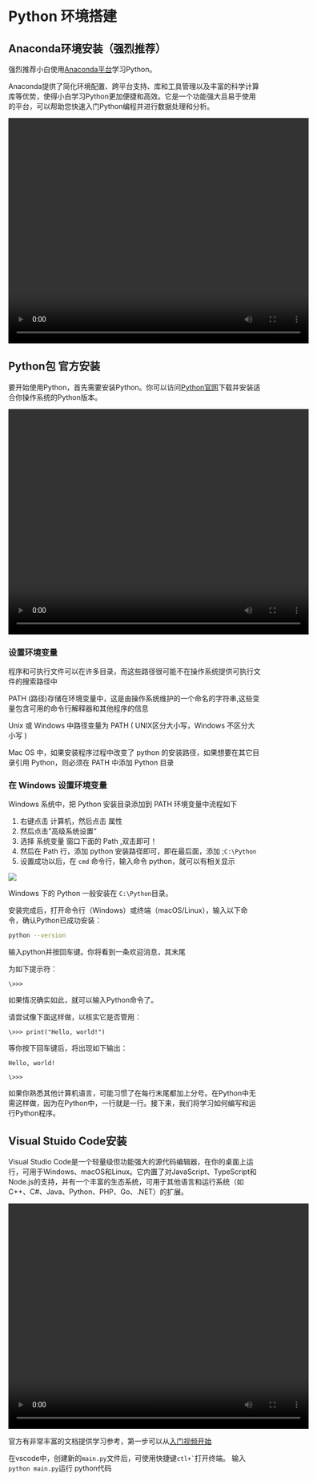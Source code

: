 # Python 环境搭建 {.unnumbered} 
## Anaconda环境安装（强烈推荐）
强烈推荐小白使用[Anaconda平台](https://www.anaconda.com/)学习Python。

Anaconda提供了简化环境配置、跨平台支持、库和工具管理以及丰富的科学计算库等优势，使得小白学习Python更加便捷和高效。它是一个功能强大且易于使用的平台，可以帮助您快速入门Python编程并进行数据处理和分析。

<video width="600" height="450" controls>
  <source src="http://szmspython.oss-cn-hangzhou.aliyuncs.com/Win_anaconda%E5%AE%89%E8%A3%85.mp4">
</video>


## Python包 官方安装 
要开始使用Python，首先需要安装Python。你可以访问[Python官网](https://www.python.org/downloads/)下载并安装适合你操作系统的Python版本。

<!-- {{< video http://szmspython.oss-cn-hangzhou.aliyuncs.com/python3.11.mp4 title="Python3.11.4安装" start="10" aspect-ratio="4x3" >}} -->

<video width="600" height="450" controls>
  <source src="http://szmspython.oss-cn-hangzhou.aliyuncs.com/python.mp4">
</video>

### 设置环境变量
程序和可执行文件可以在许多目录，而这些路径很可能不在操作系统提供可执行文件的搜索路径中

PATH (路径)存储在环境变量中，这是由操作系统维护的一个命名的字符串,这些变量包含可用的命令行解释器和其他程序的信息

Unix 或 Windows 中路径变量为 PATH ( UNIX区分大小写，Windows 不区分大小写 )

Mac OS 中，如果安装程序过程中改变了 python 的安装路径，如果想要在其它目录引用 Python，则必须在 PATH 中添加 Python 目录

### 在 Windows 设置环境变量
Windows 系统中，把 Python 安装目录添加到 PATH 环境变量中流程如下

1. 右键点击 计算机，然后点击 属性
2. 然后点击"高级系统设置"
3. 选择 系统变量 窗口下面的 Path ,双击即可！
4. 然后在 Path 行，添加 python 安装路径即可，即在最后面，添加 ;`C:\Python`
5. 设置成功以后，在 `cmd` 命令行，输入命令 python，就可以有相关显示

![](./img/python_install.png)

::: {.callout-note}
Windows 下的 Python 一般安装在 `C:\Python`目录。
:::


安装完成后，打开命令行（Windows）或终端（macOS/Linux），输入以下命令，确认Python已成功安装：

```bash
python --version
```

输入python并按回车键。你将看到一条欢迎消息，其末尾

为如下提示符：

`\>>>`

如果情况确实如此，就可以输入Python命令了。

请尝试像下面这样做，以核实它是否管用：

`\>>> print("Hello, world!")`

等你按下回车键后，将出现如下输出：

`Hello, world!`

`\>>>`

如果你熟悉其他计算机语言，可能习惯了在每行末尾都加上分号。在Python中无需这样做，因为在Python中，一行就是一行。接下来，我们将学习如何编写和运行Python程序。


## Visual Stuido Code安装
Visual Studio Code是一个轻量级但功能强大的源代码编辑器，在你的桌面上运行，可用于Windows、macOS和Linux。它内置了对JavaScript、TypeScript和Node.js的支持，并有一个丰富的生态系统，可用于其他语言和运行系统（如C++、C#、Java、Python、PHP、Go、.NET）的扩展。

<video width="600" height="450" controls>
  <source src="http://szmspython.oss-cn-hangzhou.aliyuncs.com/vscode.mov">
</video>

官方有非常丰富的文档提供学习参考，第一步可以从[入门视频开始](https://code.visualstudio.com/docs/getstarted/introvideos)

::: {.callout-note}
在vscode中，创建新的`main.py`文件后，可使用快捷键```ctl+` ```打开终端。
输入`python main.py`运行 python代码
:::